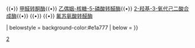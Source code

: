 {{Navbox
| name = 醛-酮转移酶类
| title = [[转移酶]]: 醛基/羰基转移酶类（[[EC编号|EC]] 2.2）
| style = 
| titlestyle = background:#ffe777
| groupstyle = background-color:#f6b666
| evenstyle = background:#fff1f1

| group1 = {{le|EC编号列表_(EC_2)#EC_2.2.1_转酮醇酶与转醛醇酶|List of EC numbers (EC 2)#EC 2.2.1: Transketolases and Transaldolases|2.2.1}}
| list1 = {{le|转酮醇酶|Transketolase}}{{•}} {{le|转醛醇酶|Transaldolase}}{{•}} [[甲醛转酮酶]]{{•}} [[乙偶姻-核糖-5-磷酸转醛酶]]{{•}} [[2-羟基-3-氧代己二酸合成酶]]{{•}} {{le|乙酰乳酸合成酶|Acetolactate synthase}}{{•}} {{le|1-脱氧-D-木酮糖-5-磷酸还原异构酶|DXP synthase}}{{•}} [[氟苏氨酸转醛酶]]

| belowstyle = background-color:#e1a777
| below = {{酶类导航}}
}}

<noinclude>
[[Category:酶模板|2]]
</noinclude>
